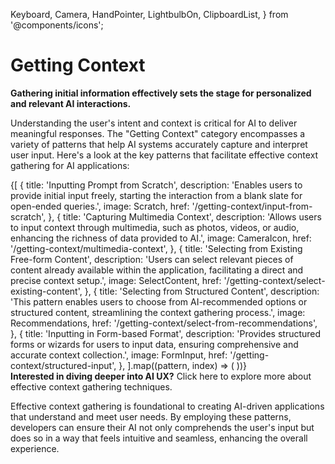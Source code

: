   Keyboard,
  Camera,
  HandPointer,
  LightbulbOn,
  ClipboardList,
} from '@components/icons';


# Getting Context

**Gathering initial information effectively sets the stage for personalized and relevant AI interactions.**

Understanding the user's intent and context is critical for AI to deliver meaningful responses. The "Getting Context" category encompasses a variety of patterns that help AI systems accurately capture and interpret user input. Here's a look at the key patterns that facilitate effective context gathering for AI applications:

<div className='w-full grid grid-cols-1 lg:grid-cols-2 gap-6 py-8'>
  {[
    {
      title: 'Inputting Prompt from Scratch',
      description:
        'Enables users to provide initial input freely, starting the interaction from a blank slate for open-ended queries.',
      image: Scratch,
      href: '/getting-context/input-from-scratch',
    },
    {
      title: 'Capturing Multimedia Context',
      description:
        'Allows users to input context through multimedia, such as photos, videos, or audio, enhancing the richness of data provided to AI.',
      image: CameraIcon,
      href: '/getting-context/multimedia-context',
    },
    {
      title: 'Selecting from Existing Free-form Content',
      description:
        'Users can select relevant pieces of content already available within the application, facilitating a direct and precise context setup.',
      image: SelectContent,
      href: '/getting-context/select-existing-content',
    },
    {
      title: 'Selecting from Structured Content',
      description:
        'This pattern enables users to choose from AI-recommended options or structured content, streamlining the context gathering process.',
      image: Recommendations,
      href: '/getting-context/select-from-recommendations',
    },
    {
      title: 'Inputting in Form-based Format',
      description:
        'Provides structured forms or wizards for users to input data, ensuring comprehensive and accurate context collection.',
      image: FormInput,
      href: '/getting-context/structured-input',
    },
  ].map((pattern, index) => (
    <IntroCard
      key={index}
      title={pattern.title}
      description={pattern.description}
      image={pattern.image}
      href={pattern.href}
    />
  ))}
</div>

<Promotion>
  <strong>Interested in diving deeper into AI UX?</strong>
  Click here to explore more about effective context gathering techniques.
</Promotion>

Effective context gathering is foundational to creating AI-driven applications that understand and meet user needs. By employing these patterns, developers can ensure their AI not only comprehends the user's input but does so in a way that feels intuitive and seamless, enhancing the overall experience.

